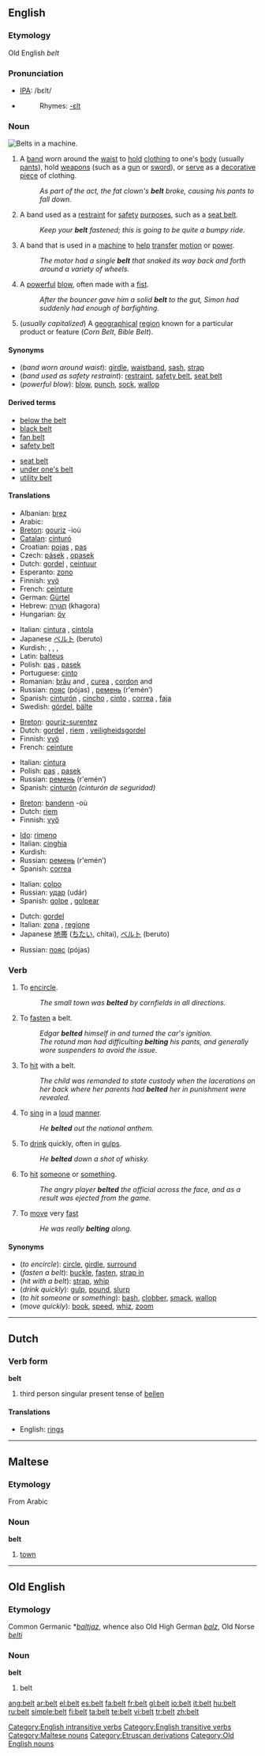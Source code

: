==English==
{{wikipedia}}

===Etymology===
Old English ''belt''

===Pronunciation===
*[[IPA]]: /bεlt/
*{{audio|en-us-belt.ogg|Audio (US)}}
*:Rhymes: [[Rhymes:English:-ɛlt|-ɛlt]]

===Noun===
[[Image:Engine belts.jpg|thumb|right|Belts in a machine.]]
{{en-noun}}

# A [[band]] worn around the [[waist]] to [[hold]] [[clothing]] to one's [[body]] (usually [[pants]]), hold [[weapon]]s (such as a [[gun]] or [[sword]]), or [[serve]] as a [[decorative]] [[piece]] of clothing.
#:''As part of the act, the fat clown's '''belt''' broke, causing his pants to fall down.''
# A band used as a [[restraint]] for [[safety]] [[purpose]]s, such as a [[seat belt]].
#:''Keep your '''belt''' fastened; this is going to be quite a bumpy ride.''
# A band that is used in a [[machine]] to [[help]] [[transfer]] [[motion]] or [[power]].
#:''The motor had a single '''belt''' that snaked its way back and forth around a variety of wheels.''
# A [[powerful]] [[blow]], often made with a [[fist]].
#:''After the bouncer gave him a solid '''belt''' to the gut, Simon had suddenly had enough of barfighting.''
# (''usually capitalized'') A [[geographical]] [[region]] known for a particular product or feature (''Corn Belt'', ''Bible Belt'').

====Synonyms====
*(''band worn around waist''): [[girdle]], [[waistband]], [[sash]], [[strap]]
*(''band used as safety restraint''): [[restraint]], [[safety belt]], [[seat belt]]
*(''powerful blow''): [[blow]], [[punch]], [[sock]], [[wallop]]

====Derived terms====
{{top2}}
* [[below the belt]] <!-- (''adverb'') acting [[unfair]] or [[unmannerly]], (''noun'') the [[crotch]] [[area]] -->
* [[black belt]]
* [[fan belt]]
* [[safety belt]]
{{mid2}}
* [[seat belt]]
* [[under one's belt]] <!-- in one's [[experience]] (''He had 4 [[year]]s of [[school]]ing under his belt.'') -->
* [[utility belt]]
{{bottom}}

====Translations====
{{trans-top|band worn around the waist}}
*Albanian: [[brez]] {{m}}
*Arabic: {{ARchar|[[حزام]]}}
*[[Breton]]: [[gouriz]] {{m}} -ioù
*[[Catalan]]: [[cinturó]] {{m}}
*Croatian: [[pojas]] {{m}}, [[pas]] {{m}}
* Czech: [[pásek]] {{m}}, [[opasek]] {{m}}
*Dutch: [[gordel]] {{m}}, [[ceintuur]] {{m}}
*Esperanto: [[zono]]
*Finnish: [[vyö]]
*French: [[ceinture]] {{f}}
*German: [[Gürtel]] {{m}}
*Hebrew: [[חגורה|חֲגוֹרָה]] (khagora) {{f}}
*Hungarian: [[öv]]
{{trans-mid}}
*Italian: [[cintura]] {{f}}, [[cintola]] {{f}}
*Japanese [[ベルト]] (beruto)
*Kurdish: {{t|ku|kemer}} {{f}}, {{t|ku|qayiş}} {{f}}, {{KUchar|[[پشتێن]]}}, {{KUchar|[[قایش]]}}
*Latin: [[balteus]]
*Polish: [[pas]] {{m}}, [[pasek]] {{m}}
*Portuguese: [[cinto]] {{m}}
*Romanian: [[brâu]] {{f}} and {{m}}, [[curea]] {{f}}, [[cordon]] {{f}} and {{m}}
*Russian: [[пояс]] (pójas) {{m}}, [[ремень]] (r'emén’) {{m}}
*Spanish: [[cinturón]] {{m}}, [[cincho]] {{m}} {{italbrac|El Salvador|Guatemala|Honduras}}, [[cinto]] {{m}} {{italbrac|Cuba}}, [[correa]] {{f}} {{italbrac|Colombia|Panama|Puerto Rico|Venezuela}}, [[faja]] {{f}} {{italbrac|Costa Rica|Nicaragua|Southeastern Mexico}}
*Swedish: [[gördel]], [[bälte]]
{{trans-bottom}}

{{trans-top|band used for safety purposes}}
*[[Breton]]: [[gouriz-surentez]] {{m}}
*Dutch: [[gordel]] {{m}}, [[riem]] {{m}}, [[veiligheidsgordel]] {{m}}
*Finnish: [[vyö]]
*French: [[ceinture]] {{f}}
{{trans-mid}}
*Italian: [[cintura]] {{f}}
*Polish: [[pas]] {{m}}, [[pasek]] {{m}}
*Russian: [[ремень]] (r'emén’) {{m}}
*Spanish: [[cinturón]] {{m}} ''(cinturón de seguridad)''
{{trans-bottom}}

{{trans-top|band used in a machine to help transfer motion or power}}
*[[Breton]]: [[bandenn]] {{f}} -où {{p}}
*Dutch: [[riem]] {{m}}
*Finnish: [[vyö]]
{{trans-mid}}
*[[Ido]]: [[rimeno]]
*Italian: [[cinghia]] {{f}}
*Kurdish: {{KUchar|[[قایش]]}}
*Russian: [[ремень]] (r'emén’) {{m}}
*Spanish: [[correa]] {{f}}
{{trans-bottom}}

{{trans-top|powerful blow}}
*Italian: [[colpo]] {{m}}
*Russian: [[удар]] (udár) {{m}}
*Spanish: [[golpe]] {{m}}, [[golpear]]
{{trans-bottom}}

{{trans-top|geographical region}}
*Dutch: [[gordel]] {{m}}
*Italian: [[zona]] {{f}}, [[regione]] {{f}}
*Japanese [[地帯]] ([[ちたい]], chitai), [[ベルト]] (beruto)
{{trans-mid}}
*Russian: [[пояс]] (pójas) {{m}}
{{trans-bottom}}

===Verb===
{{en-verb}}

# {{transitive}} To [[encircle]].
#:''The small town was '''belted''' by cornfields in all directions.''
# {{transitive}} To [[fasten]] a belt.
#:''Edgar '''belted''' himself in and turned the car's ignition.''
#:''The rotund man had difficulting '''belting''' his pants, and generally wore suspenders to avoid the issue.''
# {{transitive}} To [[hit]] with a belt.
#:''The child was remanded to state custody when the lacerations on her back where her parents had '''belted''' her in punishment were revealed.''
# {{transitive}} To [[sing]] in a [[loud]] [[manner]].
#:''He '''belted''' out the national anthem.''
# {{transitive}} To [[drink]] quickly, often in [[gulp]]s.
#:''He '''belted''' down a shot of whisky.''
# {{context|transitive|slang}} To [[hit]] [[someone]] or [[something]].
#:''The angry player '''belted''' the official across the face, and as a result was ejected from the game.''
# {{intransitive}} To [[move]] very [[fast]]
#:''He was really '''belting''' along.''

====Synonyms====
*(''to encircle''): [[circle]], [[girdle]], [[surround]]
*(''fasten a belt''): [[buckle]], [[fasten]], [[strap in]]
*(''hit with a belt''): [[strap]], [[whip]]
*(''drink quickly''): [[gulp]], [[pound]], [[slurp]]
*(''to hit someone or something''): [[bash]], [[clobber]], [[smack]], [[wallop]]
*(''move quickly''): [[book]], [[speed]], [[whiz]], [[zoom]]

[[Category:English intransitive verbs]]
[[Category:English transitive verbs]]

----

==Dutch==

===Verb form===
'''belt'''

# third person singular present tense of [[bellen]]

====Translations====
*English: [[rings]]

----

==Maltese==

===Etymology===
From Arabic

===Noun===
'''belt'''

# [[town]]

[[Category:Maltese nouns]]

----

==Old English==

===Etymology===
Common Germanic *''[[baltjaz]]'', whence also Old High German ''[[balz]]'', Old Norse ''[[belti]]''

===Noun===
'''belt'''

# belt

[[Category:Etruscan derivations]]
[[Category:Old English nouns]]

[[ang:belt]]
[[ar:belt]]
[[el:belt]]
[[es:belt]]
[[fa:belt]]
[[fr:belt]]
[[gl:belt]]
[[io:belt]]
[[it:belt]]
[[hu:belt]]
[[ru:belt]]
[[simple:belt]]
[[fi:belt]]
[[ta:belt]]
[[te:belt]]
[[vi:belt]]
[[tr:belt]]
[[zh:belt]]